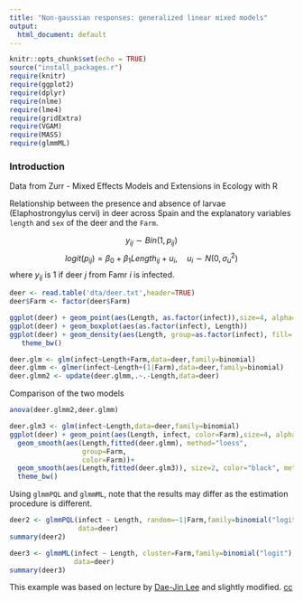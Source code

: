 ```yaml
---
title: "Non-gaussian responses: generalized linear mixed models"
output:
  html_document: default
---
```


```r
knitr::opts_chunk$set(echo = TRUE)
source("install_packages.r")
require(knitr)
require(ggplot2)
require(dplyr)
require(nlme)
require(lme4)
require(gridExtra)
require(VGAM)
require(MASS)
require(glmmML)
```

### Introduction 

Data from Zurr - Mixed Effects Models and Extensions in Ecology with R

Relationship between the presence and absence of larvae (Elaphostrongylus cervi) in deer across Spain and the explanatory variables `length` and  `sex` of the deer and the `Farm`.

$$ y_{ij} \sim Bin(1, p_{ij})$$
$$\textit{logit}(p_{ij}) = \beta_0 + \beta_1 \textit{Length}_{ij} + u_i, \quad u_i \sim N(0, \sigma_u^2)$$
where $y_{ij}$ is 1 if deer $j$ from Famr $i$ is infected. 


```r
deer <- read.table('dta/deer.txt',header=TRUE)
deer$Farm <- factor(deer$Farm)
```


```r
ggplot(deer) + geom_point(aes(Length, as.factor(infect)),size=4, alpha=1/10)
ggplot(deer) + geom_boxplot(aes(as.factor(infect), Length))
ggplot(deer) + geom_density(aes(Length, group=as.factor(infect), fill= as.factor(infect)),alpha=1/5)+
   theme_bw()
```


```r
deer.glm <- glm(infect~Length+Farm,data=deer,family=binomial)
deer.glmm <- glmer(infect~Length+(1|Farm),data=deer,family=binomial)
deer.glmm2 <- update(deer.glmm,.~.-Length,data=deer)
```

Comparison of the two models 
```r
anova(deer.glmm2,deer.glmm)
```



```r
deer.glm3 <- glm(infect~Length,data=deer,family=binomial)
ggplot(deer) + geom_point(aes(Length, infect, color=Farm),size=4, alpha=9/10) + 
  geom_smooth(aes(Length,fitted(deer.glmm), method="loess", 
                  group=Farm,
                  color=Farm))+
  geom_smooth(aes(Length,fitted(deer.glm3)), size=2, color="black", method="lm", formula = y~poly(x,4), se=FALSE)+
  theme_bw()
```


Using `glmmPQL` and `glmmML`, note that the results may differ as the estimation procedure is different.

```r
deer2 <- glmmPQL(infect ~ Length, random=~1|Farm,family=binomial("logit"),
                 data=deer)
summary(deer2)

deer3 <- glmmML(infect ~ Length, cluster=Farm,family=binomial("logit"),
                data=deer)
summary(deer3)
```




This example was based on lecture by [Dae-Jin Lee](http://idaejin.github.io/bcam-courses/neiker-2016/material/mixed-models/) and slightly modified. [cc](https://creativecommons.org/licenses/by-sa/3.0/)